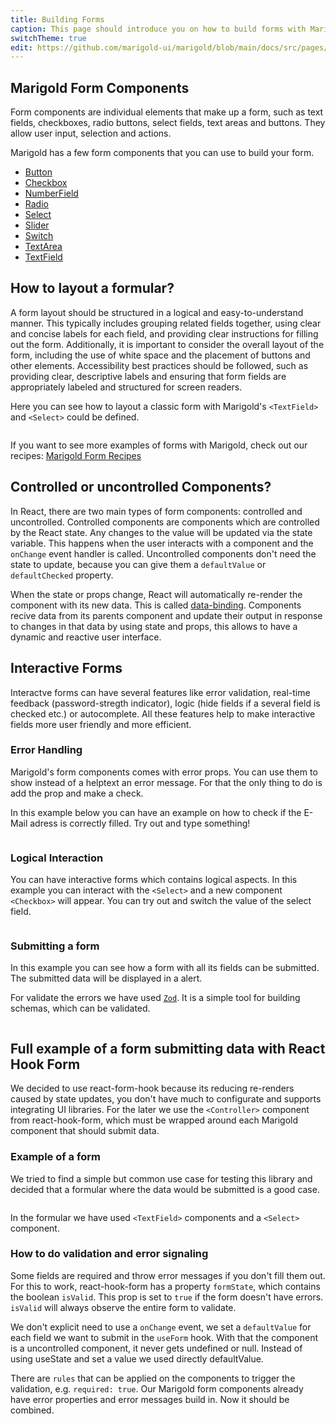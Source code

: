 ```yaml
---
title: Building Forms
caption: This page should introduce you on how to build forms with Marigold.
switchTheme: true
edit: https://github.com/marigold-ui/marigold/blob/main/docs/src/pages/building-forms.mdx
---
```


## Marigold Form Components

Form components are individual elements that make up a form, such as text fields, checkboxes, radio buttons, select fields, text areas and buttons. They allow user input, selection and actions.

Marigold has a few form components that you can use to build your form.

- [Button](/components/button)
- [Checkbox](/components/checkbox)
- [NumberField](/components/number-field)
- [Radio](/components/radio)
- [Select](/components/select)
- [Slider](/components/slider)
- [Switch](/components/switch)
- [TextArea](/components/text-area)
- [TextField](/components/text-field)

## How to layout a formular?

A form layout should be structured in a logical and easy-to-understand manner.
This typically includes grouping related fields together, using clear and concise labels for each field, and providing clear instructions for filling out the form. Additionally, it is important to consider the overall layout of the form, including the use of white space and the placement of buttons and other elements.
Accessibility best practices should be followed, such as providing clear, descriptive labels and ensuring that form fields are appropriately labeled and structured for screen readers.

Here you can see how to layout a classic form with Marigold's `<TextField>` and `<Select>` could be defined.

```tsx preview file=concepts/layout-forms.demo.tsx

```

If you want to see more examples of forms with Marigold, check out our recipes: [ Marigold Form Recipes](/recipes/form-recipes)

## Controlled or uncontrolled Components?

In React, there are two main types of form components: controlled and uncontrolled.
Controlled components are components which are controlled by the React state. Any changes to the value will be updated via the state variable. This happens when the user interacts with a component and the `onChange` event handler is called.
Uncontrolled components don't need the state to update, because you can give them a `defaultValue` or `defaultChecked` property.

When the state or props change, React will automatically re-render the component with its new data. This is called [data-binding](https://www.joshwcomeau.com/react/data-binding/). Components recive data from its parents component and update their output in response to changes in that data by using state and props, this allows to have a dynamic and reactive user interface.

## Interactive Forms

Interactve forms can have several features like error validation, real-time feedback (password-stregth indicator), logic (hide fields if a several field is checked etc.) or autocomplete.
All these features help to make interactive fields more user friendly and more efficient.

### Error Handling

Marigold's form components comes with error props. You can use them to show instead of a helptext an error message. For that the only thing to do is add the prop and make a check.

In this example below you can have an example on how to check if the E-Mail adress is correctly filled.
Try out and type something!

```tsx preview file=concepts/error-handling.demo.tsx

```

### Logical Interaction

You can have interactive forms which contains logical aspects. In this example you can interact with the `<Select>` and a new component `<Checkbox>` will appear. You can try out and switch the value of the select field.

```tsx preview file=concepts/logical-interaction.demo.tsx

```

### Submitting a form

In this example you can see how a form with all its fields can be submitted. The submitted data will be displayed in a alert.

For validate the errors we have used [`Zod`](https://zod.dev/). It is a simple tool for building schemas, which can be validated.

```tsx preview file=concepts/building-forms-zod.demo.tsx

```

## Full example of a form submitting data with React Hook Form

We decided to use react-form-hook because its reducing re-renders caused by state updates, you don't have much to configurate and supports integrating UI libraries.
For the later we use the `<Controller>` component from react-hook-form, which must be wrapped around each Marigold component that should submit data.

### Example of a form

We tried to find a simple but common use case for testing this library and decided that a formular where the data would be submitted is a good case.

```tsx preview file=concepts/building-forms-hook-form.demo.tsx

```

In the formular we have used `<TextField>` components and a `<Select>` component.

### How to do validation and error signaling

Some fields are required and throw error messages if you don't fill them out.
For this to work, react-hook-form has a property `formState`, which contains the boolean `isValid`. This prop is set to `true` if the form doesn't have errors. `isValid` will always observe the entire form to validate.

We don't explicit need to use a `onChange` event, we set a `defaultValue` for each field we want to submit in the `useForm` hook. With that the component is a uncontrolled component, it never gets undefined or null. Instead of using useState and set a value we used directly defaultValue.

There are `rules` that can be applied on the components to trigger the validation, e.g. `required: true`. Our Marigold form components already have error properties and error messages build in. Now it should be combined.
